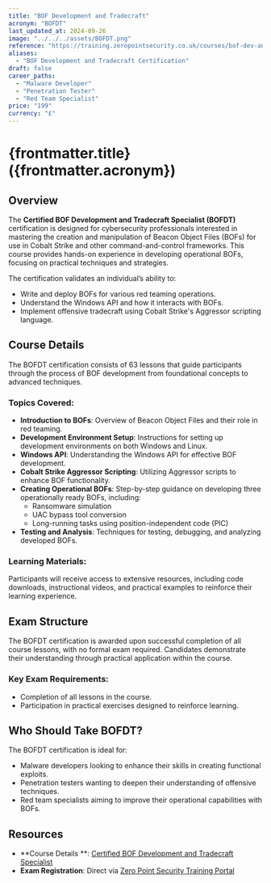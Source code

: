 ```yaml
---
title: "BOF Development and Tradecraft"
acronym: "BOFDT"
last_updated_at: 2024-09-26
image: "../../../assets/BOFDT.png"
reference: "https://training.zeropointsecurity.co.uk/courses/bof-dev-and-tradecraft"
aliases:
  - "BOF Development and Tradecraft Certification"
draft: false
career_paths:
  - "Malware Developer"
  - "Penetration Tester"
  - "Red Team Specialist"
price: "199"
currency: "£"
---
```


# {frontmatter.title} ({frontmatter.acronym})

## Overview

The **Certified BOF Development and Tradecraft Specialist (BOFDT)** certification is designed for cybersecurity
professionals interested in mastering the creation and manipulation of Beacon Object Files (BOFs) for use in Cobalt
Strike and other command-and-control frameworks. This course provides hands-on experience in developing operational
BOFs, focusing on practical techniques and strategies.

The certification validates an individual’s ability to:

- Write and deploy BOFs for various red teaming operations.
- Understand the Windows API and how it interacts with BOFs.
- Implement offensive tradecraft using Cobalt Strike's Aggressor scripting language.

## Course Details

The BOFDT certification consists of 63 lessons that guide participants through the process of BOF development from
foundational concepts to advanced techniques.

### Topics Covered:

- **Introduction to BOFs**: Overview of Beacon Object Files and their role in red teaming.
- **Development Environment Setup**: Instructions for setting up development environments on both Windows and Linux.
- **Windows API**: Understanding the Windows API for effective BOF development.
- **Cobalt Strike Aggressor Scripting**: Utilizing Aggressor scripts to enhance BOF functionality.
- **Creating Operational BOFs**: Step-by-step guidance on developing three operationally ready BOFs, including:
    - Ransomware simulation
    - UAC bypass tool conversion
    - Long-running tasks using position-independent code (PIC)
- **Testing and Analysis**: Techniques for testing, debugging, and analyzing developed BOFs.

### Learning Materials:

Participants will receive access to extensive resources, including code downloads, instructional videos, and practical
examples to reinforce their learning experience.

## Exam Structure

The BOFDT certification is awarded upon successful completion of all course lessons, with no formal exam required.
Candidates demonstrate their understanding through practical application within the course.

### Key Exam Requirements:

- Completion of all lessons in the course.
- Participation in practical exercises designed to reinforce learning.

## Who Should Take BOFDT?

The BOFDT certification is ideal for:

- Malware developers looking to enhance their skills in creating functional exploits.
- Penetration testers wanting to deepen their understanding of offensive techniques.
- Red team specialists aiming to improve their operational capabilities with BOFs.

## Resources

- **Course Details
  **: [Certified BOF Development and Tradecraft Specialist](https://training.zeropointsecurity.co.uk/courses/bof-dev-and-tradecraft)
- **Exam Registration**: Direct via [Zero Point Security Training Portal](https://training.zeropointsecurity.co.uk/)